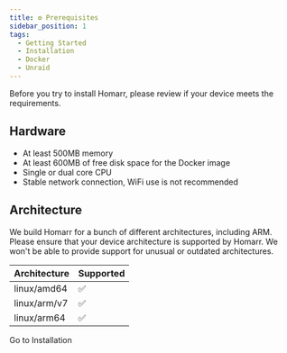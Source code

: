 ```yaml
---
title: ⚙️ Prerequisites
sidebar_position: 1
tags:
  - Getting Started
  - Installation
  - Docker
  - Unraid
---
```



Before you try to install Homarr, please review if your device meets the requirements.

## Hardware
- At least 500MB memory
- At least 600MB of free disk space for the Docker image
- Single or dual core CPU
- Stable network connection, WiFi use is not recommended

## Architecture

We build Homarr for a bunch of different architectures, including ARM. Please ensure that your device architecture is supported by Homarr. We won't be able to provide support for unusual or outdated architectures.

| Architecture | Supported |
|--------------|-----------|
| linux/amd64  | ✅         |
| linux/arm/v7 | ✅         |
| linux/arm64  | ✅         |

<Link
  data-umami-event="Install button"
  className={'button button--secondary button--lg rounded-3xl dark:border-zinc-600 dark:bg-zinc-800'}
  to="/docs/getting-started/installation"
>
  <div className={'flex items-center gap-3'}>
    <span className={"dark:text-gray-200"}>Go to Installation</span>
    <IconArrowRight className={"dark:text-gray-200"} size={20} />
  </div>
</Link>